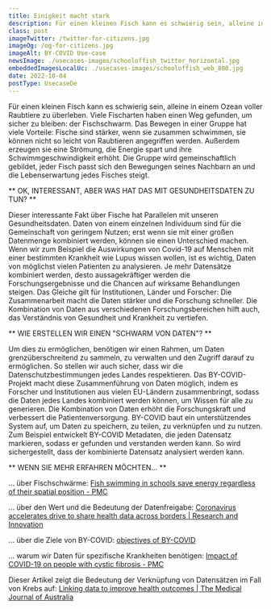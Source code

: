 ```yaml
---
title: Einigkeit macht stark
description: Für einen kleinen Fisch kann es schwierig sein, alleine in einem Ozean voller Raubtiere zu überleben. 
class: post
imageTwitter: /twitter-for-citizens.jpg
imageOg: /og-for-citizens.jpg
imageAlt: BY-COVID Use-case
newsImage: ./usecases-images/schooloffish_twitter_horizontal.jpg
embeddedImagesLocalUc: ./usecases-images/schooloffish_web_800.jpg
date: 2022-10-04
postType: UsecaseDe
---
```


Für einen kleinen Fisch kann es schwierig sein, alleine in einem Ozean voller Raubtiere zu überleben. Viele Fischarten haben einen Weg gefunden, um sicher zu bleiben: der Fischschwarm. Das Bewegen in einer Gruppe hat viele Vorteile: Fische sind stärker, wenn sie zusammen schwimmen, sie können nicht so leicht von Raubtieren angegriffen werden. Außerdem erzeugen sie eine Strömung, die Energie spart und ihre Schwimmgeschwindigkeit erhöht. Die Gruppe wird gemeinschaftlich gebildet, jeder Fisch passt sich den Bewegungen seines Nachbarn an und die Lebenserwartung jedes Fisches steigt.

** OK, INTERESSANT, ABER WAS HAT DAS MIT GESUNDHEITSDATEN ZU TUN?  **

Dieser interessante Fakt über Fische hat Parallelen mit unseren Gesundheitsdaten. Daten von einem einzelnen Individuum sind für die Gemeinschaft von geringem Nutzen; erst wenn sie mit einer großen Datenmenge kombiniert werden, können sie einen Unterschied machen. Wenn wir zum Beispiel die Auswirkungen von Covid-19 auf Menschen mit einer bestimmten Krankheit wie Lupus wissen wollen, ist es wichtig, Daten von möglichst vielen Patienten zu analysieren. Je mehr Datensätze kombiniert werden, desto aussagekräftiger werden die Forschungsergebnisse und die Chancen auf wirksame Behandlungen steigen. Das Gleiche gilt für Institutionen, Länder und Forscher: Die Zusammenarbeit macht die Daten stärker und die Forschung schneller. Die Kombination von Daten aus verschiedenen Forschungsbereichen hilft auch, das Verständnis von Gesundheit und Krankheit zu vertiefen.

** WIE ERSTELLEN WIR EINEN "SCHWARM VON DATEN"? **

Um dies zu ermöglichen, benötigen wir einen Rahmen, um Daten grenzüberschreitend zu sammeln, zu verwalten und den Zugriff darauf zu ermöglichen. So stellen wir auch sicher, dass wir die Datenschutzbestimmungen jedes Landes respektieren. Das BY-COVID-Projekt macht diese Zusammenführung von Daten möglich, indem es Forscher und Institutionen aus vielen EU-Ländern zusammenbringt, sodass die Daten jedes Landes kombiniert werden können, um Wissen für alle zu generieren. Die Kombination von Daten erhöht die Forschungskraft und verbessert die Patientenversorgung. BY-COVID baut ein unterstützendes System auf, um Daten zu speichern, zu teilen, zu verknüpfen und zu nutzen. Zum Beispiel entwickelt BY-COVID Metadaten, die jeden Datensatz markieren, sodass er gefunden und verstanden werden kann. So wird sichergestellt, dass der kombinierte Datensatz analysiert werden kann.

** WENN SIE MEHR ERFAHREN MÖCHTEN…  **

… über Fischschwärme: [Fish swimming in schools save energy regardless of their spatial position - PMC](https://www.ncbi.nlm.nih.gov/pmc/articles/PMC4293471/)

… über den Wert und die Bedeutung der Datenfreigabe: [Coronavirus accelerates drive to share health data across borders | Research and Innovation](https://ec.europa.eu/research-and-innovation/en/horizon-magazine/coronavirus-accelerates-drive-share-health-data-across-borders) 

… über die Ziele von BY-COVID: [objectives of BY-COVID](https://by-covid.org/about#objectives)

… warum wir Daten für spezifische Krankheiten benötigen: [Impact of COVID-19 on people with cystic fibrosis - PMC](https://www.ncbi.nlm.nih.gov/pmc/articles/PMC7159857/) 

Dieser Artikel zeigt die Bedeutung der Verknüpfung von Datensätzen im Fall von Krebs auf: [Linking data to improve health outcomes | The Medical Journal of Australia](https://www.mja.com.au/journal/2014/200/7/linking-data-improve-health-outcomes)



